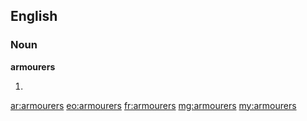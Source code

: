 ==English==

===Noun===
'''armourers'''

# {{plural of|[[armourer]]}}

[[ar:armourers]]
[[eo:armourers]]
[[fr:armourers]]
[[mg:armourers]]
[[my:armourers]]
